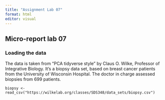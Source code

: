 ```yaml
---
title: "Assignment Lab 07"
format: html
editor: visual
---
```


## Micro-report lab 07

### Loading the data 

The data is taken from “PCA tidyverse style” by Claus O. Wilke, Professor of Integrative Biology. It's a biopsy data set, based on breast cancer patients from the University of Wisconsin Hospital. The doctor in charge assessed biopsies from 699 patients.

```         
biopsy <- read_csv("https://wilkelab.org/classes/SDS348/data_sets/biopsy.csv")
```

```         
```
